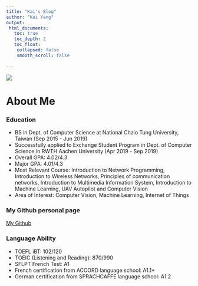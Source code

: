 ```yaml
---
title: "Kai's Blog"
author: "Kai Yang"
output:
 html_documents:
   toc: true
   toc_depth: 2
   toc_float:
    collapsed: false
    smooth_scroll: false
    
---
```


![](kai.jpg)

# About Me
### Education
 - BS in Dept. of Computer Science at National Chaio Tung University, Taiwan (Sep 2015 - Jun 2019)
 - Successfully applied to Exchange Student Program in Dept. of Computer Science in RWTH Aachen University (Apr 2019 - Sep 2019)
 - Overall GPA: 4.02/4.3
 - Major GPA: 4.01/4.3
 - Most Relevant Course: Introduction to Network Programming, Introduction to Wireless Networks, Principles of communication networks, Introduction to Multimedia Information System, Introduction to Machine Learning, UAV Autopilot and Computer Vision
 - Area of Interest: Computer Vision, Machine Learning, Internet of Things

### My Github personal page
[My Github](https://github.com/kai0122 "Github")

### Language Ability
 - TOEFL iBT: 102/120
 - TOEIC (Listening and Reading): 870/990
 - SFLPT French Test: A1
 - French certification from ACCORD language school: A1.1+
 - German certification from SPRACHCAFFE language school: A1.2